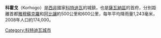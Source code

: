 {{unreferenced|time=2011-11-19T03:59:06+00:00}}
{{Infobox settlement
<!--See the Table at Infobox Settlement for all fields and descriptions of usage-->
<!-- Basic info  ---------------->
|name          =科霍戈
|other_name             =
|native_name            =  <!-- for cities whose native name is not in English -->
|nickname               =
|settlement_type        =  
|motto                  =
<!-- images and maps  ----------->
|image_skyline          =Korhogo.jpg
|imagesize              = 300px
|image_caption          =
|image_flag             =
|flag_size              =
|image_seal             =
|seal_size              =
|image_shield           =
|shield_size            =
|image_map              =
|mapsize                =
|map_caption            =
|pushpin_map            = Côte d'Ivoire<!-- the name of a location map as per http://en.wikipedia.org/wiki/Template:Location_map -->
|pushpin_label_position =bottom
|pushpin_mapsize        =300
|pushpin_map_caption    =
<!-- Location ------------------>
|coordinates_region     = CI
|subdivision_type       = 國家
|subdivision_name       = {{flag|Côte d'Ivoire}}
|subdivision_type1      = 區
|subdivision_name1      = [[薩瓦納區_(科特迪瓦)|薩瓦納區]]
|<!-- Politics ----------------->
|government_footnotes   =
|government_type        =
|leader_title           =
|leader_name            =
|leader_title1          =  <!-- for places with, say, both a mayor and a city manager -->
|leader_name1           =
|established_title      =  <!-- Settled -->
|established_date       =
<!-- Area    --------------------->
|area_magnitude         =
|unit_pref                =Imperial <!--Enter: Imperial, if Imperial (metric) is desired-->
|area_footnotes           =
|area_total_km2           = <!-- ALL fields dealing with a measurements are subject to automatic unit conversion-->
|area_land_km2            = <!--See table @ Template:Infobox Settlement for details on automatic unit conversion-->
<!-- Population   ----------------------->
|population_as_of               =2008
|population_footnotes           =
|population_note                =
|population_total               = 174,000
|population_blank1_title        =Ethnicities
|population_blank1              =
|population_density_blank1_km2 =
|population_density_blank1_sq_mi =
<!-- General information  --------------->
|timezone               =[[格林威治時間|格林威治時間]]
|utc_offset             = +0
|timezone_DST           =
|utc_offset_DST         =
|latd=9|latm=25|lats= |latNS=N
|longd=5|longm=37|longs=|longEW=W
|elevation_footnotes    =  <!--for references: use <ref> </ref> tags-->
|elevation_m            =
|elevation_ft           =
<!-- Area/postal codes & others -------->
|postal_code_type       =  <!-- enter ZIP code, Postcode, Post code, Postal code... -->
|postal_code            =
|area_code              =
|website                =
|footnotes              =
}}

'''科霍戈'''（Korhogo）是[[西非|西非]]國家[[科特迪瓦|科特迪瓦]]的城鎮，也是[[薩瓦納區|薩瓦納區]]的首府，分別距離首都[[雅穆蘇克羅|雅穆蘇克羅]]和[[阿比讓|阿比讓]]約500公里和600公里，每年平均降雨量1,243毫米，2008年人口約174,000。

{{Authority control}}
[[Category:科特迪瓦城市|Category:科特迪瓦城市]]